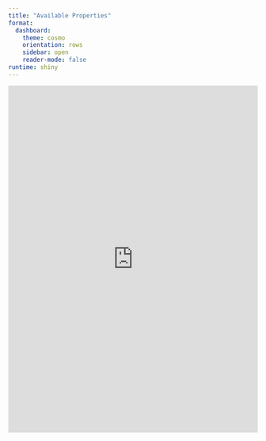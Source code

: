 ```yaml
---
title: "Available Properties"
format: 
  dashboard:
    theme: cosmo
    orientation: rows
    sidebar: open
    reader-mode: false
runtime: shiny
---
```



<iframe src="https://amolloiii.github.io/KejaKoneKt.github.io/" width="100%" height="700px" frameborder="0"></iframe>
